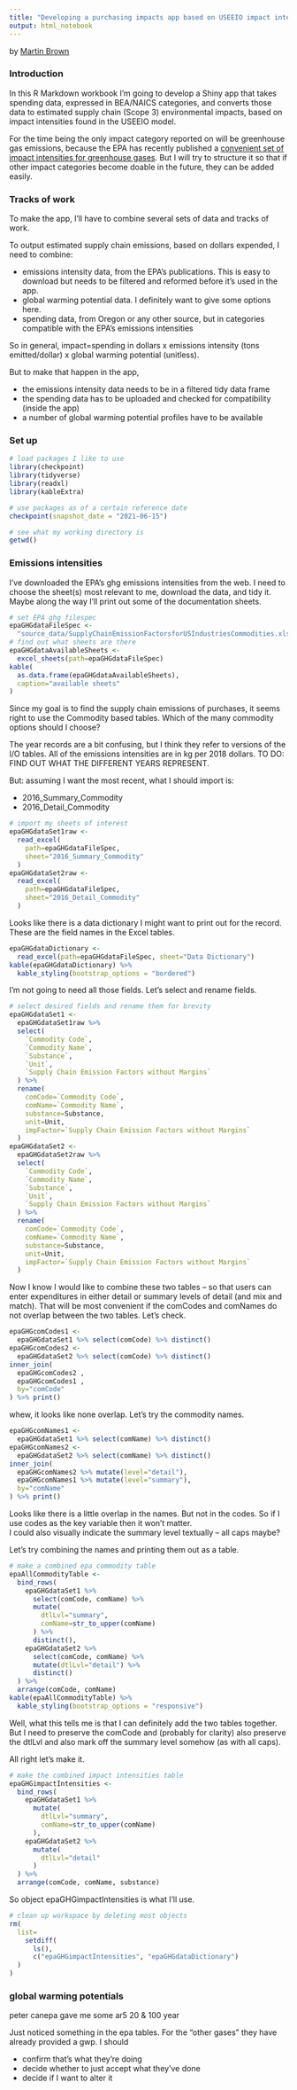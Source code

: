 ```yaml
---
title: "Developing a purchasing impacts app based on USEEIO impact intensities"
output: html_notebook
---
```


by [Martin Brown](mailto::Martin.Brown@state.or.us)

### Introduction

In this R Markdown workbook I'm going to develop a Shiny app that takes spending data, expressed in BEA/NAICS categories, and converts those data to estimated supply chain (Scope 3) environmental impacts, based on impact intensities found in the USEEIO model.

For the time being the only impact category reported on will be greenhouse gas emissions, because the EPA has recently published a [convenient set of impact intensities for greenhouse gases](https://cfpub.epa.gov/si/si_public_record_Report.cfm?dirEntryId=349324&Lab=CESER).  But I will try to structure it so that if other impact categories become doable in the future, they can be added easily.

### Tracks of work

To make the app, I'll have to combine several sets of data and tracks of work.

To output estimated supply chain emissions, based on dollars expended, I need to combine:

* emissions intensity data, from the EPA's publications.  This is easy to download but needs to be filtered and reformed before it's used in the app.
* global warming potential data.  I definitely want to give some options here.
* spending data, from Oregon or any other source, but in categories compatible with the EPA's emissions intensities

So in general, impact=spending in dollars x emissions intensity (tons emitted/dollar) x global warming potential (unitless).

But to make that happen in the app,

* the emissions intensity data needs to be in a filtered tidy data frame
* the spending data has to be uploaded and checked for compatibility (inside the app)
* a number of global warming potential profiles have to be available

### Set up

```r
# load packages I like to use
library(checkpoint)
library(tidyverse)
library(readxl)
library(kableExtra)

# use packages as of a certain reference date
checkpoint(snapshot_date = "2021-06-15")

# see what my working directory is
getwd()
```

### Emissions intensities

I've downloaded the EPA's ghg emissions intensities from the web.  I need to choose the sheet(s) most relevant to me, download the data, and tidy it.  Maybe along the way I'll print out some of the documentation sheets.

```r
# set EPA ghg filespec
epaGHGdataFileSpec <-
  "source_data/SupplyChainEmissionFactorsforUSIndustriesCommodities.xlsx"
# find out what sheets are there
epaGHGdataAvailableSheets <-
  excel_sheets(path=epaGHGdataFileSpec)
kable(
  as.data.frame(epaGHGdataAvailableSheets), 
  caption="available sheets"
)
```
Since my goal is to find the supply chain emissions of purchases, it seems right to use the Commodity based tables.  Which of the many commodity options should I choose?  

The year records are a bit confusing, but I think they refer to versions of the I/O tables.  All of the emissions intensities are in kg per 2018 dollars.  TO DO: FIND OUT WHAT THE DIFFERENT YEARS REPRESENT.

But: assuming I want the most recent, what I should import is:

* 2016_Summary_Commodity
* 2016_Detail_Commodity

```r
# import my sheets of interest
epaGHGdataSet1raw <-
  read_excel(
    path=epaGHGdataFileSpec,
    sheet="2016_Summary_Commodity"
  )
epaGHGdataSet2raw <-
  read_excel(
    path=epaGHGdataFileSpec,
    sheet="2016_Detail_Commodity"
  )
```

Looks like there is a data dictionary I might want to print out for the record.  These are the field names in the Excel tables.

```r
epaGHGdataDictionary <-
  read_excel(path=epaGHGdataFileSpec, sheet="Data Dictionary")
kable(epaGHGdataDictionary) %>% 
  kable_styling(bootstrap_options = "bordered")
```

I'm not going to need all those fields.  Let's select and rename fields.

```r
# select desired fields and rename them for brevity
epaGHGdataSet1 <-
  epaGHGdataSet1raw %>%
  select(
    `Commodity Code`,
    `Commodity Name`,
    `Substance`,
    `Unit`,
    `Supply Chain Emission Factors without Margins`
  ) %>%
  rename(
    comCode=`Commodity Code`,
    comName=`Commodity Name`,
    substance=Substance,
    unit=Unit,
    impFactor=`Supply Chain Emission Factors without Margins`
  )
epaGHGdataSet2 <-
  epaGHGdataSet2raw %>%
  select(
    `Commodity Code`,
    `Commodity Name`,
    `Substance`,
    `Unit`,
    `Supply Chain Emission Factors without Margins`
  ) %>% 
  rename(
    comCode=`Commodity Code`,
    comName=`Commodity Name`,
    substance=Substance,
    unit=Unit,
    impFactor=`Supply Chain Emission Factors without Margins`
  )
```

Now I know I would like to combine these two tables -- so that users can enter expenditures in either detail or summary levels of detail (and mix and match).  That will be most convenient if the comCodes and comNames do not overlap between the two tables.  Let's check.

```r
epaGHGcomCodes1 <-
  epaGHGdataSet1 %>% select(comCode) %>% distinct() 
epaGHGcomCodes2 <-
  epaGHGdataSet2 %>% select(comCode) %>% distinct()
inner_join(
  epaGHGcomCodes2 ,
  epaGHGcomCodes1 ,
  by="comCode"
) %>% print()
```

whew, it looks like none overlap.  Let's try the commodity names.

```r
epaGHGcomNames1 <-
  epaGHGdataSet1 %>% select(comName) %>% distinct() 
epaGHGcomNames2 <-
  epaGHGdataSet2 %>% select(comName) %>% distinct()
inner_join(
  epaGHGcomNames2 %>% mutate(level="detail"),
  epaGHGcomNames1 %>% mutate(level="summary"),
  by="comName"
) %>% print()
```


Looks like there is a little overlap in the names.  But not in the codes.  So if I use codes as the key variable then it won't matter.  
 I could also visually indicate the summary level textually -- all caps maybe?
 
Let's try combining the names and printing them out as a table.

```r
# make a combined epa commodity table
epaAllCommodityTable <-
  bind_rows(
    epaGHGdataSet1 %>%
      select(comCode, comName) %>%
      mutate(
        dtlLvl="summary",
        comName=str_to_upper(comName)
      ) %>%
      distinct(),
    epaGHGdataSet2 %>%
      select(comCode, comName) %>%
      mutate(dtlLvl="detail") %>%
      distinct()
  ) %>%
  arrange(comCode, comName)
kable(epaAllCommodityTable) %>%
  kable_styling(bootstrap_options = "responsive")
```
Well, what this tells me is that I can definitely add the two tables together.  But I need to preserve the comCode and (probably for clarity) also preserve the dtlLvl and also mark off the summary level somehow (as with all caps).

All right let's make it.

```r
# make the combined impact intensities table
epaGHGimpactIntensities <-
  bind_rows(
    epaGHGdataSet1 %>%
      mutate(
        dtlLvl="summary",
        comName=str_to_upper(comName)
      ),
    epaGHGdataSet2 %>%
      mutate(
        dtlLvl="detail"
      )
  ) %>%
  arrange(comCode, comName, substance)
```

So object epaGHGimpactIntensities is what I'll use.

```r
# clean up workspace by deleting most objects
rm(
  list=
    setdiff(
      ls(),
      c("epaGHGimpactIntensities", "epaGHGdataDictionary")
  )
)
```

### global warming potentials

peter canepa gave me some ar5 20 & 100 year

Just noticed something in the epa tables.  For the "other gases" they have already provided a gwp.  I should

* confirm that's what they're doing
* decide whether to just accept what they've done
* decide if I want to alter it

